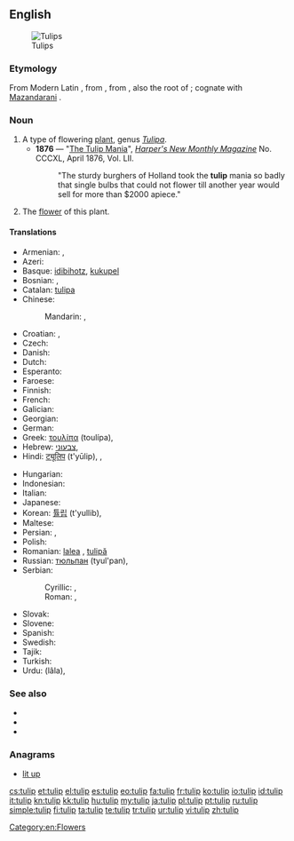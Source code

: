 {{also|TULIP}}
==English==
[[Image:Tulip - floriade canberra.jpg|thumb|Tulips]]

===Etymology===
From Modern Latin {{term|tulipa|lang=la}}, from {{etyl|tr}} {{term|tülbent|lang=tr||fine muslin, turban}}, from {{etyl|fa}} {{term|دلبند|tr=dolband||sc=fa-Arab|lang=fa||turban}}, also the root of {{term|turban}}; cognate with [[w:Mazandarani language|Mazandarani]] {{term|تولیپ||tulip|sc=fa-Arab|lang=mzn}}.

===Noun===
{{en-noun}}

# A type of flowering [[plant]], genus ''[[Tulipa]]''.
#* '''1876''' —  "[[s:The Tulip Mania|The Tulip Mania]]", ''[[w:Harper's Magazine|Harper's New Monthly Magazine]]'' No. CCCXL, April 1876, Vol. LII.
#*: "The sturdy burghers of Holland took the '''tulip''' mania so badly that single bulbs that could not flower till another year would sell for more than $2000 apiece."
# The [[flower]] of this plant.

====Translations====
{{trans-top|plant}}
* Armenian: {{t-|hy|վարդակակաչ|tr=vardakakač}},  {{t-|hy|կակաչ|tr=kakač}}
* Azeri: {{t|az|tülpan}}
* Basque: [[idibihotz]], [[kukupel]]
* Bosnian: {{t-|bs|lala|f}}, {{t-|bs|tulipan|m}}
* Catalan: [[tulipa]] {{f}}
* Chinese: {{zh-ts|鬱金香|郁金香}}
*: Mandarin: {{t|zh|鬱金香|sc=Hani}}, {{t|zh|郁金香|tr=yùjīnxiāng|sc=Hani}}
* Croatian: {{t-|hr|lala|f}}, {{t+|hr|tulipan|m}}
* Czech: {{t-|cs|tulipán|m}}
* Danish: {{t|da|tulipan|c}}
* Dutch: {{t+|nl|tulp|f}}
* Esperanto: {{t-|eo|tulipo|xs=Esperanto}}
* Faroese: {{t|fo|tulipan|f}}
* Finnish: {{t-|fi|tulppaani}}
* French: {{t+|fr|tulipe|f}}
* Galician: {{t-|gl|tulipán|m|xs=Galician}}
* Georgian: {{t|ka|ტიტა|tr=tita|sc=Geor}}
* German: {{t+|de|Tulpe|f}}
* Greek: [[τουλίπα]] {{f}} (toulípa), {{t|el|τουλίπα|f|tr=toulípa|sc=Grek}}
* Hebrew: [[צבעוני]], {{t|he|צבעוני|sc=Hebr}}
* Hindi: [[ट्यूलिप]] (t'yūlip), {{t|hi|लाला|tr=lālā|sc=Deva}}, {{t|hi|ट्यूलिप|tr=ṭyūlip|sc=Deva}}
{{trans-mid}}
* Hungarian: {{t+|hu|tulipán}}
* Indonesian: {{t+|id|tulip|xs=Indonesian}}
* Italian: {{t+|it|tulipano|m}}
* Japanese: {{t+|ja|チューリップ|tr=chūrippu}}
* Korean: [[튤립]] (t'yullib), {{t|ko|튤립|tr=tyullip|sc=Kore}}
* Maltese: {{t-|mt|tulipan|xs=Maltese}}
* Persian: {{t-|fa|لاله|tr=lâle|xs=Persian}}, {{t|fa|لاله|sc=fa-Arab}}
* Polish: {{t+|pl|tulipan|m}}
* Romanian: [[lalea]] {{f}}, [[tulipă]]
* Russian: [[тюльпан]] {{m}} (tyul'pan), {{t|ru|тюльпан|m|tr=tjulʹpán|sc=Cyrl}}
* Serbian:
*: Cyrillic: {{t-|sr|лала|f|sc=Cyrl}}, {{t-|sr|тулипан|m|sc=Cyrl}}
*: Roman: {{t-|sr|lala|f}} , {{t-|sr|tulipan|m}}
* Slovak: {{t|sk|tulipán|m}}
* Slovene: {{t+|sl|tulipan|m}}
* Spanish: {{t+|es|tulipán|m}}
* Swedish: {{t-|sv|tulpan}}
* Tajik: {{t-|tg|лола‍|sc=Cyrl|xs=Tajik}}
* Turkish: {{t+|tr|lale}}
* Urdu: {{ur-Arab|[[لالہ]]}} (lâla), {{t|ur|لالہ|tr=lāla|sc=ur-Arab}}
{{trans-bottom}}

===See also===
* {{pedia}}
* {{commonslite|Tulipa}}
* {{specieslite|Tulipa}}

===Anagrams===
* [[lit up#English|lit up]]

[[Category:en:Flowers]]

[[cs:tulip]]
[[et:tulip]]
[[el:tulip]]
[[es:tulip]]
[[eo:tulip]]
[[fa:tulip]]
[[fr:tulip]]
[[ko:tulip]]
[[io:tulip]]
[[id:tulip]]
[[it:tulip]]
[[kn:tulip]]
[[kk:tulip]]
[[hu:tulip]]
[[my:tulip]]
[[ja:tulip]]
[[pl:tulip]]
[[pt:tulip]]
[[ru:tulip]]
[[simple:tulip]]
[[fi:tulip]]
[[ta:tulip]]
[[te:tulip]]
[[tr:tulip]]
[[ur:tulip]]
[[vi:tulip]]
[[zh:tulip]]